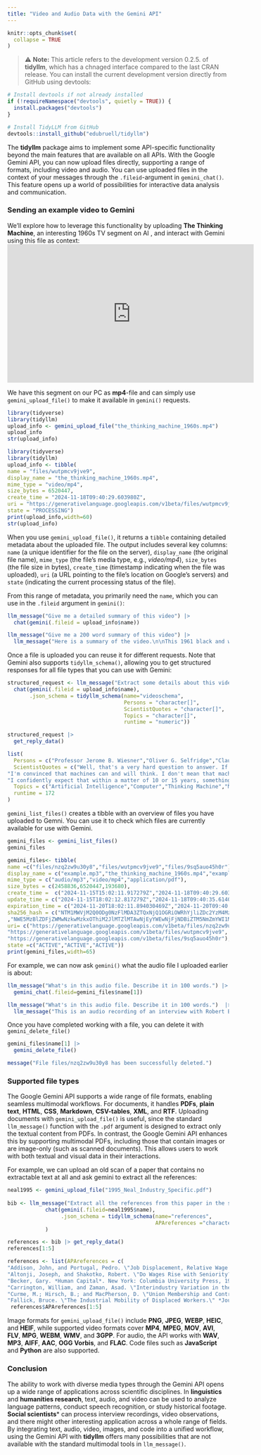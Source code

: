 ```yaml
---
title: "Video and Audio Data with the Gemini API"
---
```


```r
knitr::opts_chunk$set(
  collapse = TRUE
)
```
> ⚠️ **Note:**  This article refers to the development version 0.2.5. of **tidyllm**, which has a chnaged interface compared to the last CRAN release. You can install the current development version directly from GitHub using devtools:

```r
# Install devtools if not already installed
if (!requireNamespace("devtools", quietly = TRUE)) {
  install.packages("devtools")
}

# Install TidyLLM from GitHub
devtools::install_github("edubruell/tidyllm")
```

The **tidyllm** package aims to implement some API-specific functionality beyond the main features that are available on all APIs. With the Google Gemini API, you can now upload files directly, supporting a range of formats, including video and audio. You can use uploaded files in the context of your messages through the `.fileid`-argument in `gemini_chat()`. This feature opens up a world of possibilities for interactive data analysis and communication.  

### Sending an example video to Gemini
We’ll explore how to leverage this functionality by uploading **The Thinking Machine**, an interesting 1960s TV segment on AI , and interact with Gemini using this file as context:
<div style="text-align: center;">
<iframe width="560" height="315" 
        src="https://www.youtube.com/embed/aygSMgK3BEM" 
        frameborder="0" 
        allow="accelerometer; autoplay; clipboard-write; encrypted-media; gyroscope; picture-in-picture" 
        allowfullscreen>
</iframe>
</div>

We have this segment on our PC as **mp4**-file and can simply use `gemini_upload_file()` to make it available in `gemini()` requests. 

```r
library(tidyverse)
library(tidyllm)
upload_info <- gemini_upload_file("the_thinking_machine_1960s.mp4")
upload_info
str(upload_info)
```
```r
library(tidyverse)
library(tidyllm)
upload_info <- tibble(
name = "files/wutpmcv9jve9",
display_name = "the_thinking_machine_1960s.mp4",
mime_type = "video/mp4",
size_bytes = 6520447,
create_time = "2024-11-18T09:40:29.603980Z",
uri = "https://generativelanguage.googleapis.com/v1beta/files/wutpmcv9jve9",
state = "PROCESSING")
print(upload_info,width=60)
str(upload_info)
```
When you use `gemini_upload_file()`, it returns a `tibble` containing detailed metadata about the uploaded file. The output includes several key columns: `name` (a unique identifier for the file on the server), `display_name` (the original file name), `mime_type` (the file's media type, e.g., *video/mp4*), `size_bytes` (the file size in bytes), `create_time` (timestamp indicating when the file was uploaded), `uri` (a URL pointing to the file's location on Google’s servers)  and `state` (indicating the current processing status of the file). 

From this range of metadata, you primarily need the `name`, which you can use in the `.fileid` argument in `gemini()`:
```r
llm_message("Give me a detailed summary of this video") |>
  chat(gemini(.fileid = upload_info$name)) 
```
```r
llm_message("Give me a 200 word summary of this video") |>
  llm_message("Here is a summary of the video.\n\nThis 1961 black and white Paramount News clip explores the burgeoning field of artificial intelligence. The host interviews Professor Jerome B. Wiesner, director of MIT's Research Laboratory of Electronics. Wiesner discusses the capabilities of computers, noting that while their abilities were previously limited, he suspects they'll be able to \"think\" within a few years.  The segment shows a computer playing checkers against a human opponent.  Other experts, including Oliver Selfridge and Claude Shannon, offer their perspectives on whether machines can truly think and the potential implications for the future, particularly in language translation.  One expert predicts that within 10–15 years, machines will be performing tasks previously considered the realm of human intelligence.  The film ends by showing a computer that translates Russian to English.  Despite this success, one expert notes that computers will not replace translators of poetry and novels.",.role="assistant")
```
Once a file is uploaded you can reuse it for different requests. Note that Gemini also supports `tidyllm_schema()`, allowing you to get structured responses for all file types that you can use with Gemini:
```r
structured_request <- llm_message("Extract some details about this video") |>
  chat(gemini(.fileid = upload_info$name),
       .json_schema = tidyllm_schema(name="videoschema",
                                     Persons = "character[]",
                                     ScientistQuotes = "character[]",
                                     Topics = "character[]",
                                     runtime = "numeric"))

structured_request |>
  get_reply_data()
```
```r
list(
  Persons = c("Professor Jerome B. Wiesner","Oliver G. Selfridge","Claude Shannon"),             
  ScientistQuotes = c("Well, that's a very hard question to answer. If you'd asked me that question just a few years ago I'd have said it was very far fetched. And today I just have to admit I don't really know. I suspect that if you'd come back in four or five years I'll say sure they really do think.",                                                                                                                                              
"I'm convinced that machines can and will think. I don't mean that machines will behave like men. I don't think for a very long time we're going to have a difficult problem distinguishing a man from a robot. And I don't think my daughter will ever marry a computer. But I think the computers will be doing the things that men do when we say they're thinking. I am convinced that machines can and will think in our lifetime.",
"I confidently expect that within a matter of 10 or 15 years, something will emerge from the laboratories which is not too far from the robot of science fiction fame"),
  Topics = c("Artificial Intelligence","Computer","Thinking Machine","Machine Translation","Russian to English Translation","Cold War"),                      
  runtime = 172
)
```
`gemini_list_files()` creates a tibble with an overview of files you have uploaded to Gemni. You can use it to check which files are currently available for use with Gemini.

```r
gemini_files <- gemini_list_files()
gemini_files
```
```r
gemini_files<- tibble(
name =c("files/nzq2zw9u30y8","files/wutpmcv9jve9","files/9sq5auo45h0r"),
display_name = c("example.mp3","the_thinking_machine_1960s.mp4","example_aktivrente.pdf"),        
mime_type = c("audio/mp3","video/mp4","application/pdf"),
size_bytes = c(2458836,6520447,193680),
create_time =  c("2024-11-15T15:02:11.917279Z","2024-11-18T09:40:29.603980Z","2024-11-17T13:06:10.706085Z"),
update_time = c("2024-11-15T18:02:12.817279Z","2024-11-18T09:40:35.614029Z","2024-11-17T13:06:10.706085Z"),
expiration_time = c("2024-11-20T18:02:11.894030469Z","2024-11-20T09:40:29.592398554Z","2024-11-19T13:06:10.689448949Z"),
sha256_hash = c("NTM1MWVjM2Q0ODg0NzFlMDA3ZTQxNjQ1OGRiOWRhYjliZDc2YzM4MzZjYTdjOTNiMWZjYTUyODVjYWQ1NzM3Nw==","YWFjMWE2NWI0Y2IyZmZkNjFkMzFlOTQ1NWU1M2UwNGJiOGE1Y2M3NjY3ZWMwYzZhMTQ0NDZkMmJhZDMwZGM3Zg=="
,"NWE5MzBlZDFjZWMwNzkwMzkxOThiM2JlMTZlMTAwNjEyYWEwNjFjNDBiZTM5NmZmYWI1MTE0ZDExNGM1YzhkNg=="),
uri= c("https://generativelanguage.googleapis.com/v1beta/files/nzq2zw9u30y8",
"https://generativelanguage.googleapis.com/v1beta/files/wutpmcv9jve9",
"https://generativelanguage.googleapis.com/v1beta/files/9sq5auo45h0r"),
state =c("ACTIVE","ACTIVE","ACTIVE"))
print(gemini_files,width=65)
```
For example, we can now ask `gemini()` what the audio file I uploaded  earlier is about:
```r
llm_message("What's in this audio file. Describe it in 100 words.") |>
  gemini_chat(.fileid=gemini_files$name[1])
```
```r
llm_message("What's in this audio file. Describe it in 100 words.")  |>
  llm_message("This is an audio recording of an interview with Robert Bosch.  He discusses his early life, his career path from apprentice to founder of his renowned company, and his philosophy on business.  Bosch recounts his decision to become a precision mechanic, his travels to America and England, and the development of his famous magneto ignition system.  He emphasizes his principles of high-quality work, fair treatment of employees, and the importance of trust and reliability in business dealings.  The interview concludes with well wishes.",.role="assistant")
```
Once you have completed working with a file, you can delete it with `gemini_delete_file()`
```r
gemini_files$name[1] |>
  gemini_delete_file()
```
```r
message("File files/nzq2zw9u30y8 has been successfully deleted.")
```
### Supported file types
The Google Gemini API supports a wide range of file formats, enabling seamless multimodal workflows. For documents, it handles **PDFs**, **plain text**, **HTML**, **CSS**, **Markdown**, **CSV-tables**, **XML**, and **RTF**. Uploading documents with `gemini_upload_file()` is useful, since the standard `llm_message()` function with the `.pdf` argument is designed to extract only the textual content from PDFs. In contrast, the Google Gemini API enhances this by supporting multimodal PDFs, including those that contain images or are image-only (such as scanned documents). This allows users to work with both textual and visual data in their interactions.

For example, we can upload an old scan of a paper that contains no extractable text at all and ask gemini to extract all the references:

```r
neal1995 <- gemini_upload_file("1995_Neal_Industry_Specific.pdf")
            
bib <- llm_message("Extract all the references from this paper in the specified format") |>         
            chat(gemini(.fileid=neal1995$name),
                 .json_schema = tidyllm_schema(name="references",
                                               APAreferences ="character[]")
            )

references <- bib |> get_reply_data()
references[1:5]
```
```r
references <- list(APAreferences = c(
"Addison, John, and Portugal, Pedro. \"Job Displacement, Relative Wage Changes, and Duration of Unemployment.\" *Journal of Labor Economics* 7 (July 1989): 281–302." ,                                                            
"Altonji, Joseph, and Shakotko, Robert. \"Do Wages Rise with Seniority?\" *Review of Economic Studies* 54 (July 1987): 437–59.",                                                                                                   
"Becker, Gary. *Human Capital*. New York: Columbia University Press, 1975." ,                                                  "Carrington, William. \"Wage Losses for Displaced Workers: Is It Really the Firm That Matters?\" *Journal of Human Resources* 28 (Summer 1993): 435–62.",                                                                          
"Carrington, William, and Zaman, Asad. \"Interindustry Variation in the Costs of Job Displacement.\" *Journal of Labor Economics* 12 (April 1994): 243–76.",                                                                       
"Curme, M.; Hirsch, B.; and MacPherson, D. \"Union Membership and Contract Coverage in the United States.\" *Industrial and Labor Relations Review* 44 (October 1990): 5–33.",                                                     
"Fallick, Bruce. \"The Industrial Mobility of Displaced Workers.\" *Journal of Labor Economics* 11 (April 1993): 302–23.",     "Gibbons, Robert, and Katz, Lawrence. \"Layoffs and Lemons.\" *Journal of Labor Economics* 9 (October 1991): 351–80."))
 references$APAreferences[1:5]
```

Image formats for `gemini_upload_file()` include **PNG**, **JPEG**, **WEBP**, **HEIC**, and **HEIF**, while supported video formats cover **MP4**, **MPEG**, **MOV**, **AVI**, **FLV**, **MPG**, **WEBM**, **WMV**, and **3GPP**. For audio, the API works with **WAV**, **MP3**, **AIFF**, **AAC**, **OGG Vorbis**, and **FLAC**.  Code files such as **JavaScript** and **Python** are also supported. 

### Conclusion

The ability to work with diverse media types through the Gemini API opens up a wide range of applications across scientific disciplines. In **linguistics** and **humanities research**, text, audio, and video can be used to analyze language patterns, conduct speech recognition, or study historical footage. **Social scientists*** can process interview recordings, video observations, and there might other interesting application across a whole range of fields. By integrating text, audio, video, images, and code into a unified workflow, using the Gemini API with **tidyllm** offers many possibilities that are not available with the standard multimodal tools in `llm_message()`.
